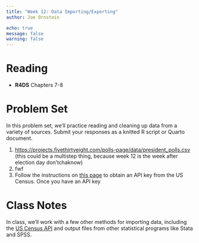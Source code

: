```yaml
---
title: "Week 12: Data Importing/Exporting"
author: Joe Ornstein

echo: true
message: false
warning: false
---
```


# Reading

-   **R4DS** Chapters 7-8

# Problem Set

In this problem set, we'll practice reading and cleaning up data from a variety of sources. Submit your responses as a knitted R script or Quarto document.

1.  <https://projects.fivethirtyeight.com/polls-page/data/president_polls.csv> (this could be a multistep thing, because week 12 is the week after election day don'tchaknow)
2.  fwf
3.  Follow the instructions on [this page](https://walker-data.com/tidycensus/articles/basic-usage.html) to obtain an API key from the US Census. Once you have an API key

# Class Notes

In class, we'll work with a few other methods for importing data, including the [US Census API](https://walker-data.com/tidycensus/articles/basic-usage.html) and output files from other statistical programs like Stata and SPSS.
